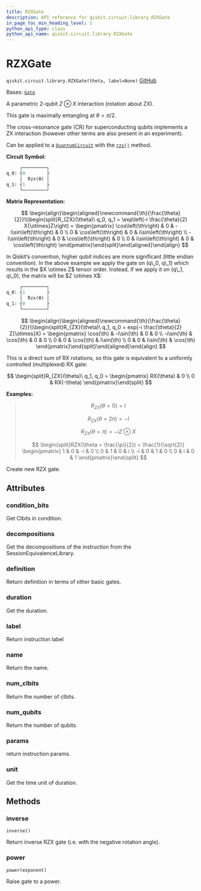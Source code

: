 ```yaml
---
title: RZXGate
description: API reference for qiskit.circuit.library.RZXGate
in_page_toc_min_heading_level: 1
python_api_type: class
python_api_name: qiskit.circuit.library.RZXGate
---
```


# RZXGate

<span id="qiskit.circuit.library.RZXGate" />

`qiskit.circuit.library.RZXGate(theta, label=None)` [GitHub](https://github.com/qiskit/qiskit/tree/stable/0.25/qiskit/circuit/library/standard_gates/rzx.py "view source code")

Bases: [`Gate`](qiskit.circuit.Gate "qiskit.circuit.gate.Gate")

A parametric 2-qubit $Z \otimes X$ interaction (rotation about ZX).

This gate is maximally entangling at $\theta = \pi/2$.

The cross-resonance gate (CR) for superconducting qubits implements a ZX interaction (however other terms are also present in an experiment).

Can be applied to a [`QuantumCircuit`](qiskit.circuit.QuantumCircuit "qiskit.circuit.QuantumCircuit") with the [`rzx()`](qiskit.circuit.QuantumCircuit#rzx "qiskit.circuit.QuantumCircuit.rzx") method.

**Circuit Symbol:**

```python
     ┌─────────┐
q_0: ┤0        ├
     │  Rzx(θ) │
q_1: ┤1        ├
     └─────────┘
```

**Matrix Representation:**

$$
 \begin{align}\begin{aligned}\newcommand{\th}{\frac{\theta}{2}}\\\begin{split}R_{ZX}(\theta)\ q_0, q_1 = \exp\left(-i \frac{\theta}{2} X{\otimes}Z\right) =
    \begin{pmatrix}
        \cos\left(\th\right)   & 0          & -i\sin\left(\th\right)  & 0          \\
        0           & \cos\left(\th\right)  & 0            & i\sin\left(\th\right) \\
        -i\sin\left(\th\right) & 0          & \cos\left(\th\right)    & 0          \\
        0           & i\sin\left(\th\right) & 0            & \cos\left(\th\right)
    \end{pmatrix}\end{split}\end{aligned}\end{align} 
$$

<Admonition title="Note" type="note">
  In Qiskit’s convention, higher qubit indices are more significant (little endian convention). In the above example we apply the gate on (q\_0, q\_1) which results in the $X \otimes Z$ tensor order. Instead, if we apply it on (q\_1, q\_0), the matrix will be $Z \otimes X$:

  ```python
       ┌─────────┐
  q_0: ┤1        ├
       │  Rzx(θ) │
  q_1: ┤0        ├
       └─────────┘
  ```

  $$
   \begin{align}\begin{aligned}\newcommand{\th}{\frac{\theta}{2}}\\\begin{split}R_{ZX}(\theta)\ q_1, q_0 = exp(-i \frac{\theta}{2} Z{\otimes}X) =
      \begin{pmatrix}
          \cos(\th)   & -i\sin(\th) & 0           & 0          \\
          -i\sin(\th) & \cos(\th)   & 0           & 0          \\
          0           & 0           & \cos(\th)   & i\sin(\th) \\
          0           & 0           & i\sin(\th)  & \cos(\th)
      \end{pmatrix}\end{split}\end{aligned}\end{align} 
  $$

  This is a direct sum of RX rotations, so this gate is equivalent to a uniformly controlled (multiplexed) RX gate:

  $$
  \begin{split}R_{ZX}(\theta)\ q_1, q_0 =
      \begin{pmatrix}
          RX(\theta) & 0 \\
          0 & RX(-\theta)
      \end{pmatrix}\end{split}
  $$
</Admonition>

**Examples:**

> $$
> R_{ZX}(\theta = 0) = I
> $$
>
> $$
> R_{ZX}(\theta = 2\pi) = -I
> $$
>
> $$
> R_{ZX}(\theta = \pi) = -i Z \otimes X
> $$
>
> $$
> \begin{split}RZX(\theta = \frac{\pi}{2}) = \frac{1}{\sqrt{2}}
>                         \begin{pmatrix}
>                             1  & 0 & -i & 0 \\
>                             0  & 1 & 0  & i \\
>                             -i & 0 & 1  & 0 \\
>                             0  & i & 0  & 1
>                         \end{pmatrix}\end{split}
> $$

Create new RZX gate.

## Attributes

<span id="qiskit.circuit.library.RZXGate.condition_bits" />

### condition\_bits

Get Clbits in condition.

<span id="qiskit.circuit.library.RZXGate.decompositions" />

### decompositions

Get the decompositions of the instruction from the SessionEquivalenceLibrary.

<span id="qiskit.circuit.library.RZXGate.definition" />

### definition

Return definition in terms of other basic gates.

<span id="qiskit.circuit.library.RZXGate.duration" />

### duration

Get the duration.

<span id="qiskit.circuit.library.RZXGate.label" />

### label

Return instruction label

<span id="qiskit.circuit.library.RZXGate.name" />

### name

Return the name.

<span id="qiskit.circuit.library.RZXGate.num_clbits" />

### num\_clbits

Return the number of clbits.

<span id="qiskit.circuit.library.RZXGate.num_qubits" />

### num\_qubits

Return the number of qubits.

<span id="qiskit.circuit.library.RZXGate.params" />

### params

return instruction params.

<span id="qiskit.circuit.library.RZXGate.unit" />

### unit

Get the time unit of duration.

## Methods

### inverse

<span id="qiskit.circuit.library.RZXGate.inverse" />

`inverse()`

Return inverse RZX gate (i.e. with the negative rotation angle).

### power

<span id="qiskit.circuit.library.RZXGate.power" />

`power(exponent)`

Raise gate to a power.

